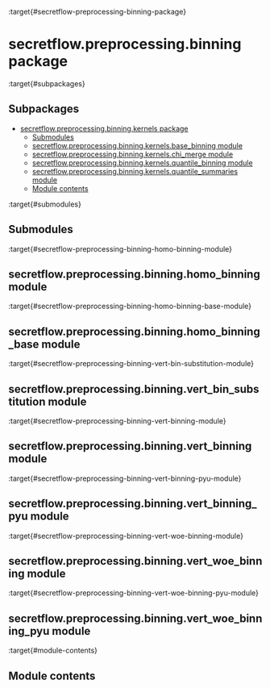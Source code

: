 :target{#secretflow-preprocessing-binning-package}

# secretflow\.preprocessing.binning package

:target{#subpackages}

## Subpackages

<TableOfContents>


  - [secretflow.preprocessing.binning.kernels package](secretflow.preprocessing.binning.preprocessing.binning.kernels.mdx)
    - [Submodules](secretflow.preprocessing.binning.preprocessing.binning.kernels.mdx#submodules)
    - [secretflow.preprocessing.binning.kernels.base\_binning module](secretflow.preprocessing.binning.preprocessing.binning.kernels.mdx#secretflow-preprocessing-binning-kernels-base-binning-module)
    - [secretflow.preprocessing.binning.kernels.chi\_merge module](secretflow.preprocessing.binning.preprocessing.binning.kernels.mdx#secretflow-preprocessing-binning-kernels-chi-merge-module)
    - [secretflow.preprocessing.binning.kernels.quantile\_binning module](secretflow.preprocessing.binning.preprocessing.binning.kernels.mdx#secretflow-preprocessing-binning-kernels-quantile-binning-module)
    - [secretflow.preprocessing.binning.kernels.quantile\_summaries module](secretflow.preprocessing.binning.preprocessing.binning.kernels.mdx#secretflow-preprocessing-binning-kernels-quantile-summaries-module)
    - [Module contents](secretflow.preprocessing.binning.preprocessing.binning.kernels.mdx#module-contents)
</TableOfContents>

:target{#submodules}

## Submodules

:target{#secretflow-preprocessing-binning-homo-binning-module}

## secretflow\.preprocessing.binning.homo\_binning module

:target{#secretflow-preprocessing-binning-homo-binning-base-module}

## secretflow\.preprocessing.binning.homo\_binning\_base module

:target{#secretflow-preprocessing-binning-vert-bin-substitution-module}

## secretflow\.preprocessing.binning.vert\_bin\_substitution module

:target{#secretflow-preprocessing-binning-vert-binning-module}

## secretflow\.preprocessing.binning.vert\_binning module

:target{#secretflow-preprocessing-binning-vert-binning-pyu-module}

## secretflow\.preprocessing.binning.vert\_binning\_pyu module

:target{#secretflow-preprocessing-binning-vert-woe-binning-module}

## secretflow\.preprocessing.binning.vert\_woe\_binning module

:target{#secretflow-preprocessing-binning-vert-woe-binning-pyu-module}

## secretflow\.preprocessing.binning.vert\_woe\_binning\_pyu module

:target{#module-contents}

## Module contents
